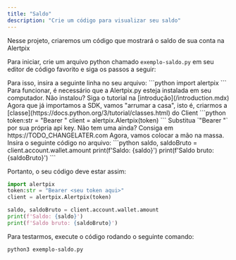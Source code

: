 ---
title: "Saldo"
description: "Crie um código para visualizar seu saldo"
---

Nesse projeto, criaremos um código que mostrará o saldo de sua conta na Alertpix

Para iniciar, crie um arquivo python chamado `exemplo-saldo.py` em seu editor de código favorito e siga os passos a seguir:

<Steps>
  <Step title="Importar a SDK">
    Para isso, insira a seguinte linha no seu arquivo:
    ```python
    import alertpix
    ```
    <Warning>
      Para funcionar, é necessário que a Alertpix.py esteja instalada em seu computador.
      Não instalou? Siga o tutorial na [introdução](/introduction.mdx)
    </Warning>
  </Step>
  <Step title="Configurar o client">
      Agora que já importamos a SDK, vamos "arrumar a casa", isto é, criarmos a [classe](https://docs.python.org/3/tutorial/classes.html) do Client
      ```python
      token:str = "Bearer <seu token aqui>"
      client = alertpix.Alertpix(token)
      ```
      <Info>
        Substitua `"Bearer <seu token aqui>"` por sua própria api key. Não tem uma ainda? Consiga em https://TODO_CHANGELATER.com
      </Info>

  </Step>
  <Step title="Fazer a requisição e mostrar o resultado">
    Agora, vamos colocar a mão na massa.
    Insira o seguinte código no arquivo:
    ```python
      saldo, saldoBruto = client.account.wallet.amount
      print(f'Saldo: {saldo}')
      print(f'Saldo bruto: {saldoBruto}')
    ```

  </Step>
</Steps>

Portanto, o seu código deve estar assim:

```python
import alertpix
token:str = "Bearer <seu token aqui>"
client = alertpix.Alertpix(token)

saldo, saldoBruto = client.account.wallet.amount
print(f'Saldo: {saldo}')
print(f'Saldo bruto: {saldoBruto}')
```
Para testarmos, execute o código rodando o seguinte comando:
```
python3 exemplo-saldo.py
```

